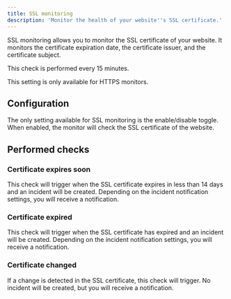 ```yaml
---
title: SSL monitoring
description: 'Monitor the health of your website''s SSL certificate.'
---
```


SSL monitoring allows you to monitor the SSL certificate of your website. It monitors the certificate expiration date, the certificate issuer, and the certificate subject.

This check is performed every 15 minutes.

<Info>
This setting is only available for HTTPS monitors.
</Info>

## Configuration

The only setting available for SSL monitoring is the enable/disable toggle. When enabled, the monitor will check the SSL certificate of the website.

## Performed checks

### Certificate expires soon

This check will trigger when the SSL certificate expires in less than 14 days and an incident will be created.
Depending on the incident notification settings, you will receive a notification.

### Certificate expired

This check will trigger when the SSL certificate has expired and an incident will be created.
Depending on the incident notification settings, you will receive a notification.

### Certificate changed

If a change is detected in the SSL certificate, this check will trigger. No incident will be created, but you will receive a notification.
